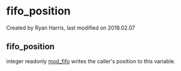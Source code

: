 
# fifo_position 

 Created by  Ryan Harris, last modified on 2018.02.07

## fifo_position

integer readonly [mod\_fifo](../FreeSWITCH-Explained/Modules/mod_fifo_3966031.mdx#add) writes the caller's position to this variable.


